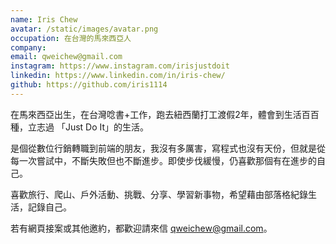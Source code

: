 ```yaml
---
name: Iris Chew
avatar: /static/images/avatar.png
occupation: 在台灣的馬來西亞人
company:
email: qweichew@gmail.com
instagram: https://www.instagram.com/irisjustdoit
linkedin: https://www.linkedin.com/in/iris-chew/
github: https://github.com/iris1114
---
```


在馬來西亞出生，在台灣唸書+工作，跑去紐西蘭打工渡假2年，體會到生活百百種，立志過 「Just Do It」的生活。

是個從數位行銷轉職到前端的朋友，我沒有多厲害，寫程式也沒有天份，但就是從每一次嘗試中，不斷失敗但也不斷進步。即使步伐緩慢，仍喜歡那個有在進步的自己。

喜歡旅行、爬山、戶外活動、挑戰、分享、學習新事物，希望藉由部落格紀錄生活，記錄自己。

若有網頁接案或其他邀約，都歡迎請來信 qweichew@gmail.com。
